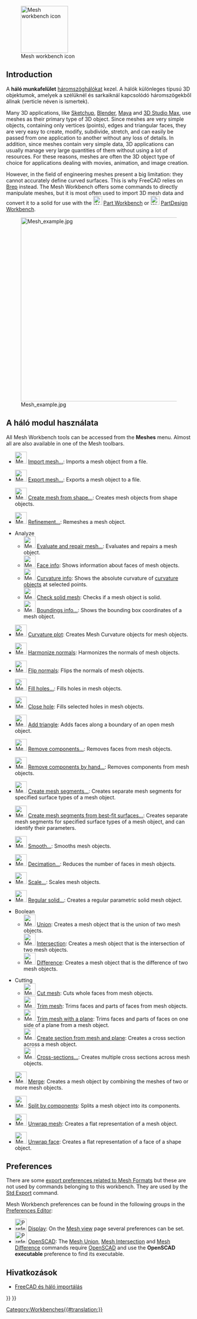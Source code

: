 <languages/>

{{Docnav
|[[Material_Workbench|Material Workbench]]
|[[OpenSCAD_Workbench|OpenSCAD Workbench]]
|IconL=Workbench_Material.svg
|IconR=Workbench_OpenSCAD.svg
}}

[[Image:Workbench_Mesh.svg|thumb|128px|Mesh workbench icon]]

{{TOCright}}

==Introduction==

<div class="mw-translate-fuzzy">
A '''háló munkafelület''' [http://en.wikipedia.org/wiki/Triangle_mesh háromszöghálókat] kezel. A hálók különleges típusú 3D objektumok, amelyek a szélüknél és sarkaiknál kapcsolódó háromszögekből állnak (verticle néven is ismertek).
</div>

Many 3D applications, like [http://en.wikipedia.org/wiki/Sketchup Sketchup], [http://en.wikipedia.org/wiki/Blender_(software) Blender], [http://en.wikipedia.org/wiki/Maya_(software) Maya] and [http://en.wikipedia.org/wiki/3d_max 3D Studio Max], use meshes as their primary type of 3D object. Since meshes are very simple objects, containing only vertices (points), edges and triangular faces, they are very easy to create, modify, subdivide, stretch, and can easily be passed from one application to another without any loss of details. In addition, since meshes contain very simple data, 3D applications can usually manage very large quantities of them without using a lot of resources. For these reasons, meshes are often the 3D object type of choice for applications dealing with movies, animation, and image creation.

However, in the field of engineering meshes present a big limitation: they cannot accurately define curved surfaces. This is why FreeCAD relies on [[wikipedia:Boundary representation|Brep]] instead. The Mesh Workbench offers some commands to directly manipulate meshes, but it is most often used to import 3D mesh data and convert it to a solid for use with the [[Image:Workbench_Part.svg|24px]] [[Part_Workbench|Part Workbench]] or [[Image:Workbench_PartDesign.svg|24px]] [[PartDesign_Workbench|PartDesign Workbench]].

[[Image:Mesh_example.jpg|500px]]

<span id="Tools"></span>
<div class="mw-translate-fuzzy">
== A háló modul használata ==
</div>

All Mesh Workbench tools can be accessed from the '''Meshes''' menu. Almost all are also available in one of the Mesh toolbars.

* [[Image:Mesh_Import.svg|32px]] [[Mesh_Import|Import mesh...]]: Imports a mesh object from a file.

* [[Image:Mesh_Export.svg|32px]] [[Mesh_Export|Export mesh...]]: Exports a mesh object to a file.

* [[Image:Mesh_FromPartShape.svg|32px]] [[Mesh_FromPartShape|Create mesh from shape...]]: Creates mesh objects from shape objects.

* [[Image:Mesh_RemeshGmsh.svg|32px]] [[Mesh_RemeshGmsh|Refinement...]]: Remeshes a mesh object.

* Analyze
** [[Image:Mesh_Evaluation.svg|32px]] [[Mesh_Evaluation|Evaluate and repair mesh...]]: Evaluates and repairs a mesh object.
** [[Image:Mesh_EvaluateFacet.svg|32px]] [[Mesh_EvaluateFacet|Face info]]: Shows information about faces of mesh objects.
** [[Image:Mesh_CurvatureInfo.svg|32px]] [[Mesh_CurvatureInfo|Curvature info]]: Shows the absolute curvature of [[Mesh_VertexCurvature|curvature objects]] at selected points.
** [[Image:Mesh_EvaluateSolid.svg|32px]] [[Mesh_EvaluateSolid|Check solid mesh]]: Checks if a mesh object is solid.
** [[Image:Mesh_BoundingBox.svg|32px]] [[Mesh_BoundingBox|Boundings info...]]: Shows the bounding box coordinates of a mesh object.

* [[Image:Mesh_VertexCurvature.svg|32px]] [[Mesh_VertexCurvature|Curvature plot]]: Creates Mesh Curvature objects for mesh objects.

* [[Image:Mesh_HarmonizeNormals.svg|32px]] [[Mesh_HarmonizeNormals|Harmonize normals]]: Harmonizes the normals of mesh objects.

* [[Image:Mesh_FlipNormals.svg|32px]] [[Mesh_FlipNormals|Flip normals]]: Flips the normals of mesh objects.

* [[Image:Mesh_FillupHoles.svg|32px]] [[Mesh_FillupHoles|Fill holes...]]: Fills holes in mesh objects.

* [[Image:Mesh_FillInteractiveHole.svg|32px]] [[Mesh_FillInteractiveHole|Close hole]]: Fills selected holes in mesh objects.

* [[Image:Mesh_AddFacet.svg|32px]] [[Mesh_AddFacet|Add triangle]]: Adds faces along a boundary of an open mesh object.

* [[Image:Mesh_RemoveComponents.svg|32px]] [[Mesh_RemoveComponents|Remove components...]]: Removes faces from mesh objects.

* [[Image:Mesh_RemoveCompByHand.svg|32px]] [[Mesh_RemoveCompByHand|Remove components by hand...]]: Removes components from mesh objects.

* [[Image:Mesh_Segmentation.svg|32px]] [[Mesh_Segmentation|Create mesh segments...]]: Creates separate mesh segments for specified surface types of a mesh object.

* [[Image:Mesh_SegmentationBestFit.svg|32px]] [[Mesh_SegmentationBestFit|Create mesh segments from best-fit surfaces...]]: Creates separate mesh segments for specified surface types of a mesh object, and can identify their parameters.

* [[Image:Mesh_Smoothing.svg|32px]] [[Mesh_Smoothing|Smooth...]]: Smooths mesh objects.

* [[Image:Mesh_Decimating.svg|32px]] [[Mesh_Decimating|Decimation...]]: Reduces the number of faces in mesh objects.

* [[Image:Mesh_Scale.svg|32px]] [[Mesh_Scale|Scale...]]: Scales mesh objects.

* [[Image:Mesh_BuildRegularSolid.svg|32px]] [[Mesh_BuildRegularSolid|Regular solid...]]: Creates a regular parametric solid mesh object.

* Boolean
** [[Image:Mesh_Union.svg|32px]] [[Mesh_Union|Union]]: Creates a mesh object that is the union of two mesh objects.
** [[Image:Mesh_Intersection.svg|32px]] [[Mesh_Intersection|Intersection]]: Creates a mesh object that is the intersection of two mesh objects.
** [[Image:Mesh_Difference.svg|32px]] [[Mesh_Difference|Difference]]: Creates a mesh object that is the difference of two mesh objects.

* Cutting
** [[Image:Mesh_PolyCut.svg|32px]] [[Mesh_PolyCut|Cut mesh]]: Cuts whole faces from mesh objects.
** [[Image:Mesh_PolyTrim.svg|32px]] [[Mesh_PolyTrim|Trim mesh]]: Trims faces and parts of faces from mesh objects.
** [[Image:Mesh_TrimByPlane.svg|32px]] [[Mesh_TrimByPlane|Trim mesh with a plane]]: Trims faces and parts of faces on one side of a plane from a mesh object.
** [[Image:Mesh_SectionByPlane.svg|32px]] [[Mesh_SectionByPlane|Create section from mesh and plane]]: Creates a cross section across a mesh object.
** [[Image:Mesh_CrossSections.svg|32px]] [[Mesh_CrossSections|Cross-sections...]]: Creates multiple cross sections across mesh objects.

* [[Image:Mesh_Merge.svg|32px]] [[Mesh_Merge|Merge]]: Creates a mesh object by combining the meshes of two or more mesh objects.

* [[Image:Mesh_SplitComponents.svg|32px]] [[Mesh_SplitComponents|Split by components]]: Splits a mesh object into its components.

* [[Image:MeshPart_CreateFlatMesh.svg|32px]] [[MeshPart_CreateFlatMesh|Unwrap mesh]]: Creates a flat representation of a mesh object.

* [[Image:MeshPart_CreateFlatFace.svg|32px]] [[MeshPart_CreateFlatFace|Unwrap face]]: Creates a flat representation of a face of a shape object.

==Preferences==

There are some [[Import_Export_Preferences#Mesh_Formats|export preferences related to Mesh Formats]] but these are not used by commands belonging to this workbench. They are used by the [[Std_Export|Std Export]] command.

Mesh Workbench preferences can be found in the following groups in the [[Preferences_Editor|Preferences Editor]]:
* [[Image:Preferences-display.svg|32px]] [[Preferences_Editor#Display|Display]]: On the [[Preferences_Editor#Mesh_view|Mesh view]] page several preferences can be set.
* [[Image:Preferences-openscad.svg|32px]] [[OpenSCAD_Preferences|OpenSCAD]]: The [[Mesh_Union|Mesh Union]], [[Mesh_Intersection|Mesh Intersection]] and [[Mesh_Difference|Mesh Difference]] commands require [http://www.openscad.org/ OpenSCAD] and use the '''OpenSCAD executable''' preference to find its executable.

<span id="Notes"></span>
<div class="mw-translate-fuzzy">
==Hivatkozások==
</div>

<div class="mw-translate-fuzzy">
* [[FreeCAD_and_Mesh_Import|FreeCAD és háló importálás]]
</div>


<div class="mw-translate-fuzzy">
{{Docnav
|[[Inspection_Workbench|Inspection Workbench]]
|[[OpenSCAD_Workbench|OpenSCAD Workbench]]
|IconL=Workbench_Inspection.svg
|IconR=Workbench_OpenSCAD.svg
}}
</div>

{{Mesh Tools navi{{#translation:}}}}
{{Userdocnavi{{#translation:}}}}
[[Category:Workbenches{{#translation:}}]]